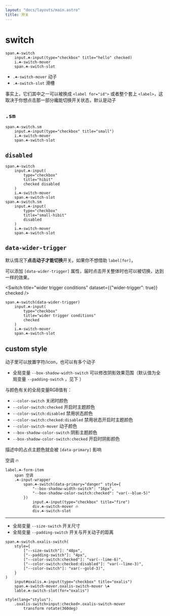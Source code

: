```yaml
---
layout: "docs/layouts/main.astro"
title: 开关
---
```




# switch

<Switch title="hello" checked />

```pug
span.☘-switch
    input.☘-input(type="checkbox" title="hello" checked)
    i.☘-switch-mover
    span.☘-switch-slot
```

- `.☘-switch-mover` 动子
- `.☘-switch-slot` 滑槽

事实上，它们其中之一可以被换成 `<label for="id">` 或者整个套上 `<label>`，这取决于你想点击那一部分纔能切换开关状态，默认是动子

## `.sm`

<Switch title="small" class="sm"/>

```pug
span.☘-switch.sm
    input.☘-input(type="checkbox" title="small")
    i.☘-switch-mover
    span.☘-switch-slot
```


## `disabled`

<Switch title="hibit" checked disabled/>
<Switch title="small-hibit" class="sm" disabled/>

```pug
span.☘-switch
    input.☘-input(
        type="checkbox"
        title="hibit"
        checked disabled
    )
    i.☘-switch-mover
    span.☘-switch-slot
span.☘-switch.sm
    input.☘-input(
        type="checkbox"
        title="small-hibit"
        disabled
    )
    i.☘-switch-mover
    span.☘-switch-slot
```


## `data-wider-trigger`

默认情况下**点击动子才能切换**开关。如果你不想借助 `label[for]`，

可以添加 `[data-wider-trigger]` 属性，届时点击开关整体时也可以被切换，达到一样的效果。

<Switch 
    title="wider trigger conditions"
    dataset={{"wider-trigger": true}}
    checked
/>

```pug
span.☘-switch(data-wider-trigger)
    input.☘-input(
        type="checkbox"
        title="wider trigger conditions"
        checked
    )
    i.☘-switch-mover
    span.☘-switch-slot
```


## custom style

动子里可以放置字符/icon，也可以有多个动子

- 全局变量 `--box-shadow-width-switch` 可以修改阴影效果范围（默认值为全局变量 `--padding-switch` ，见下 ）

与颜色有关的全局变量RGB值有：

- `--color-switch` 关闭时颜色
- `--color-switch:checked` 开启时主题颜色
- `--color-switch:disabled` 禁用状态颜色
- `--color-switch:checked:disabled` 禁用状态开启时主题颜色
- `--color-switch-mover` 动子颜色
- `--box-shadow-color-switch` 阴影主题颜色
- `--box-shadow-color-switch:checked` 开启时阴影颜色

描述中的占点主题色就会被 `[data-primary]` 影响


<T tag="label" class="☘-form-item">
    <span>空调</span>
    <T class="☘-input-wrapper">
        <Switch title="fire" dataset={{ primary : "danger" }} style={{
            "--box-shadow-width-switch": "16px",
            "--box-shadow-color-switch\:checked": "var(--blue-5)"
        }}>
            <T class="☘-switch-mover">🔥</T>
            <T class="☘-switch-slot"/>
        </Switch>
    </T>
</T>


```pug
label.☘-form-item
    span 空调
    .☘-input-wrapper
        span.☘-switch(data-primary="danger" style={
            "--box-shadow-width-switch": "16px",
            "--box-shadow-color-switch:checked": "var(--blue-5)"
        })
            input.☘-input(type="checkbox" title="fire")
            div.☘-switch-mover 🔥
            div.☘-switch-slot
```

***

- 全局变量 `--size-switch` 开关尺寸
- 全局变量 `--padding-switch` 开关与开关动子的距离

<OxalisSwitch id="oxalis" />

```pug
span.☘-switch.oxalis-switch(
    style={
        ["--size-switch"]: "48px",
        ["--padding-switch"]: "4px",
        ["--color-switch:checked"]: "var(--lime-6)",
        ["--color-switch:checked:disabled"]: "var(--lime-3)",
        ["--color-switch"]: "var(--gold-3)",
    }
)
    input#oxalis.☘-input(type="checkbox" title="oxalis")
    span.☘-switch-mover.oxalis-switch-mover \☘
    lable.☘-switch-slot(for="oxalis")

style(lang="stylus").
    .oxalis-switch>input:checked+.oxalis-switch-mover
        transform rotate(360deg)
```